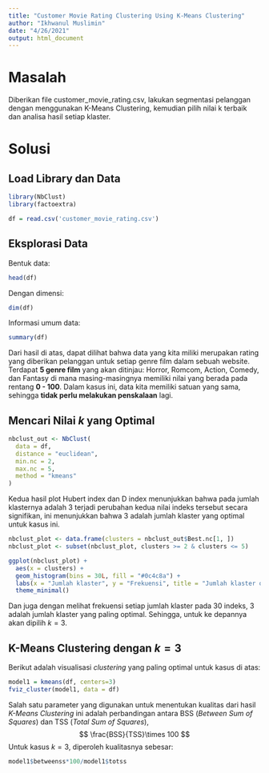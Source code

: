 ---
title: "Customer Movie Rating Clustering Using K-Means Clustering"
author: "Ikhwanul Muslimin"
date: "4/26/2021"
output: html_document
---

# Masalah
Diberikan file customer_movie_rating.csv, lakukan segmentasi pelanggan dengan menggunakan K-Means Clustering, kemudian pilih nilai k terbaik dan analisa hasil setiap klaster.

# Solusi

## Load Library dan Data
```{r, message=FALSE, warning=FALSE}
library(NbClust)
library(factoextra)

df = read.csv('customer_movie_rating.csv')
```

## Eksplorasi Data

Bentuk data:
```{r, echo=FALSE}
head(df)
```

Dengan dimensi:
```{r, echo=FALSE}
dim(df)
```

Informasi umum data:
```{r, echo=FALSE}
summary(df)
```

Dari hasil di atas, dapat dilihat bahwa data yang kita miliki merupakan rating yang diberikan pelanggan untuk setiap genre film dalam sebuah website. Terdapat **5 genre film** yang akan ditinjau: Horror, Romcom, Action, Comedy, dan Fantasy di mana masing-masingnya memiliki nilai yang berada pada rentang **0 - 100**. Dalam kasus ini, data kita memiliki satuan yang sama, sehingga **tidak perlu melakukan penskalaan** lagi.

## Mencari Nilai $k$ yang Optimal
```{r, echo=FALSE}
nbclust_out <- NbClust(
  data = df,
  distance = "euclidean",
  min.nc = 2,
  max.nc = 5,
  method = "kmeans"
)
```

Kedua hasil plot Hubert index dan D index menunjukkan bahwa pada jumlah klasternya adalah 3 terjadi perubahan kedua nilai indeks tersebut secara signifikan, ini menunjukkan bahwa 3 adalah jumlah klaster yang optimal untuk kasus ini.

```{r, echo=FALSE}
nbclust_plot <- data.frame(clusters = nbclust_out$Best.nc[1, ])
nbclust_plot <- subset(nbclust_plot, clusters >= 2 & clusters <= 5)

ggplot(nbclust_plot) +
  aes(x = clusters) +
  geom_histogram(bins = 30L, fill = "#0c4c8a") +
  labs(x = "Jumlah klaster", y = "Frekuensi", title = "Jumlah klaster optimal") +
  theme_minimal()
```

Dan juga dengan melihat frekuensi setiap jumlah klaster pada 30 indeks, 3 adalah jumlah klaster yang paling optimal. Sehingga, untuk ke depannya akan dipilih $k = 3$.

## K-Means Clustering dengan $k=3$
Berikut adalah visualisasi *clustering* yang paling optimal untuk kasus di atas:
```{r, echo=FALSE}
model1 = kmeans(df, centers=3)
fviz_cluster(model1, data = df)
```

Salah satu parameter yang digunakan untuk menentukan kualitas dari hasil *K-Means Clustering* ini adalah perbandingan antara BSS (*Between Sum of Squares*) dan TSS (*Total Sum of Squares*),
$$ \frac{BSS}{TSS}\times 100 $$
Untuk kasus $k=3$, diperoleh kualitasnya sebesar:
```{r, echo=FALSE}
model1$betweenss*100/model1$totss
```